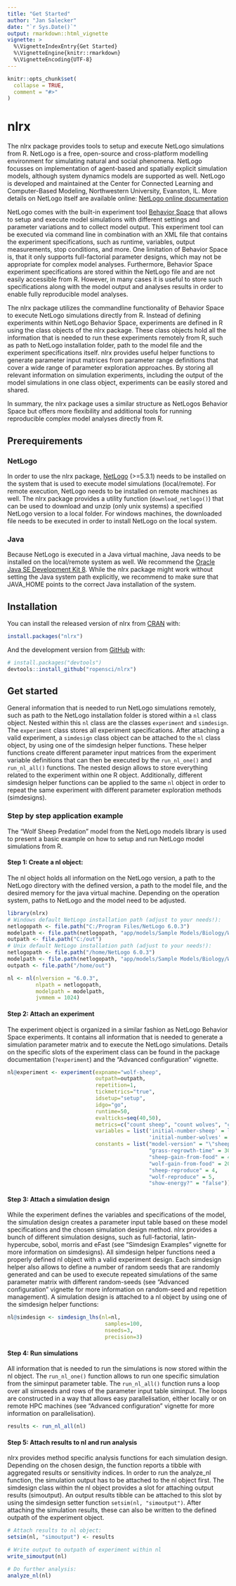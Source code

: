 ```yaml
---
title: "Get Started"
author: "Jan Salecker"
date: "`r Sys.Date()`"
output: rmarkdown::html_vignette
vignette: >
  %\VignetteIndexEntry{Get Started}
  %\VignetteEngine{knitr::rmarkdown}
  %\VignetteEncoding{UTF-8}
---
```


```r
knitr::opts_chunk$set(
  collapse = TRUE,
  comment = "#>"
)
```

# nlrx

The nlrx package provides tools to setup and execute NetLogo simulations from R.
NetLogo is a free, open-source and cross-platform modelling environment for simulating natural and social phenomena.
NetLogo focusses on implementation of agent-based and spatially explicit simulation models, although system dynamics models are supported as well.
NetLogo is developed and maintained at the Center for Connected Learning and Computer-Based Modeling, Northwestern University, Evanston, IL.
More details on NetLogo itself are available online: [NetLogo online documentation](https://ccl.northwestern.edu/netlogo/docs/)

NetLogo comes with the built-in experiment tool [Behavior Space](https://ccl.northwestern.edu/netlogo/docs/behaviorspace.html) that allows to setup and execute model simulations with different settings and parameter variations and to collect model output. This experiment tool can be executed via command line in combination with an XML file that contains the experiment specifications, such as runtime, variables, output measurements, stop conditions, and more. One limitation of Behavior Space is, that it only supports full-factorial parameter designs, which may not be appropriate for complex model analyses. Furthermore, Behavior Space experiment specifications are stored within the NetLogo file and are not easily accessible from R. However, in many cases it is useful to store such specifications along with the model output and analyses results in order to enable fully reproducible model analyses.

The nlrx package utilizes the commandline functionality of Behavior Space to execute NetLogo simulations directly from R.
Instead of defining experiments within NetLogo Behavior Space, experiments are defined in R using the class objects of the nlrx package.
These class objects hold all the information that is needed to run these experiments remotely from R, such as path to NetLogo installation folder, path to the model file and the experiment specifications itself. nlrx provides useful helper functions to generate parameter input matrices from parameter range definitions that cover a wide range of parameter exploration approaches. By storing all relevant information on simulation experiments, including the output of the model simulations in one class object, experiments can be easily stored and shared.

In summary, the nlrx package uses a similar structure as NetLogos Behavior Space but offers more flexibility and additional tools for running reproducible complex model analyses directly from R.

## Prerequirements

### NetLogo
In order to use the nlrx package, [NetLogo](http://netlogoweb.org/) (>=5.3.1) needs to be installed on the system that is used to execute model simulations (local/remote). For remote execution, NetLogo needs to be installed on remote machines as well. The nlrx package provides a utility function (`download_netlogo()`) that can be used to download and unzip (only unix systems) a specified NetLogo version to a local folder. For windows machines, the downloaded file needs to be executed in order to install NetLogo on the local system.

### Java
Because NetLogo is executed in a Java virtual machine, Java needs to be installed on the local/remote system as well. We recommend the [Oracle Java SE Development Kit 8](https://www.oracle.com/technetwork/java/javase/downloads/jdk8-downloads-2133151.html).
While the nlrx package might work without setting the Java system path explicitly, we recommend to make sure that JAVA_HOME points to the correct Java installation of the system.

## Installation

You can install the released version of nlrx from
[CRAN](https://CRAN.R-project.org) with:
``` r
install.packages("nlrx")
```

And the development version from [GitHub](https://github.com/) with:

``` r
# install.packages("devtools")
devtools::install_github("ropensci/nlrx")
```

## Get started

General information that is needed to run NetLogo simulations remotely, such as path to the NetLogo installation folder is stored within a `nl` class object.
Nested within this `nl` class are the classes `experiment` and `simdesign`. The `experiment` class stores all experiment specifications. After attaching a valid experiment, a `simdesign` class object can be attached to the `nl` class object, by using one of the simdesign helper functions. These helper functions create different parameter input matrices from the experiment variable definitions that can then be executed by the `run_nl_one()` and `run_nl_all()` functions. The nested design allows to store everything related to the experiment within one R object. Additionally, different simdesign helper functions can be applied to the same `nl` object in order to repeat the same experiment with different parameter exploration methods (simdesigns).

### Step by step application example

The "Wolf Sheep Predation" model from the NetLogo models library is used to present a basic example on how to setup and run NetLogo model simulations from R.

#### Step 1: Create a nl object:

The nl object holds all information on the NetLogo version, a path to the NetLogo directory with the defined version, a path to the model file, and the desired memory for the java virtual machine. Depending on the operation system, paths to NetLogo and the model need to be adjusted.

```r
library(nlrx)
# Windows default NetLogo installation path (adjust to your needs!):
netlogopath <- file.path("C:/Program Files/NetLogo 6.0.3")
modelpath <- file.path(netlogopath, "app/models/Sample Models/Biology/Wolf Sheep Predation.nlogo")
outpath <- file.path("C:/out")
# Unix default NetLogo installation path (adjust to your needs!):
netlogopath <- file.path("/home/NetLogo 6.0.3")
modelpath <- file.path(netlogopath, "app/models/Sample Models/Biology/Wolf Sheep Predation.nlogo")
outpath <- file.path("/home/out")

nl <- nl(nlversion = "6.0.3",
         nlpath = netlogopath,
         modelpath = modelpath,
         jvmmem = 1024)
```

#### Step 2: Attach an experiment

The experiment object is organized in a similar fashion as NetLogo Behavior Space experiments.
It contains all information that is needed to generate a simulation parameter matrix and to execute the NetLogo simulations.
Details on the specific slots of the experiment class can be found in the package documentation (`?experiment`) and the "Advanced configuration" vignette.

```r
nl@experiment <- experiment(expname="wolf-sheep",
                            outpath=outpath,
                            repetition=1,
                            tickmetrics="true",
                            idsetup="setup",
                            idgo="go",
                            runtime=50,
                            evalticks=seq(40,50),
                            metrics=c("count sheep", "count wolves", "count patches with [pcolor = green]"),
                            variables = list('initial-number-sheep' = list(min=50, max=150, qfun="qunif"),
                                             'initial-number-wolves' = list(min=50, max=150, qfun="qunif")),
                            constants = list("model-version" = "\"sheep-wolves-grass\"",
                                             "grass-regrowth-time" = 30,
                                             "sheep-gain-from-food" = 4,
                                             "wolf-gain-from-food" = 20,
                                             "sheep-reproduce" = 4,
                                             "wolf-reproduce" = 5,
                                             "show-energy?" = "false"))
```

#### Step 3: Attach a simulation design

While the experiment defines the variables and specifications of the model, the simulation design creates a parameter input table based on these model specifications and the chosen simulation design method.
nlrx provides a bunch of different simulation designs, such as full-factorial, latin-hypercube, sobol, morris and eFast (see "Simdesign Examples" vignette for more information on simdesigns).
All simdesign helper functions need a properly defined nl object with a valid experiment design. Each simdesign helper also allows to define a number of random seeds that are randomly generated and can be used to execute repeated simulations of the same parameter matrix with different random-seeds (see "Advanced configuration" vignette for more information on random-seed and repetition management).
A simulation design is attached to a nl object by using one of the simdesign helper functions:

```r
nl@simdesign <- simdesign_lhs(nl=nl,
                               samples=100,
                               nseeds=3,
                               precision=3)
```

#### Step 4: Run simulations

All information that is needed to run the simulations is now stored within the nl object.
The `run_nl_one()` function allows to run one specific simulation from the siminput parameter table.
The `run_nl_all()` function runs a loop over all simseeds and rows of the parameter input table siminput.
The loops are constructed in a way that allows easy parallelisation, either locally or on remote HPC machines (see "Advanced configuration" vignette for more information on parallelisation).

```r
results <- run_nl_all(nl)
```

#### Step 5: Attach results to nl and run analysis

nlrx provides method specific analysis functions for each simulation design.
Depending on the chosen design, the function reports a tibble with aggregated results or sensitivity indices.
In order to run the analyze_nl function, the simulation output has to be attached to the nl object first.
The simdesign class within the nl object provides a slot for attaching output results (simoutput). An output results tibble can be attached to this slot by using the simdesign setter function `setsim(nl, "simoutput")`.
After attaching the simulation results, these can also be written to the defined outpath of the experiment object.

```r
# Attach results to nl object:
setsim(nl, "simoutput") <- results

# Write output to outpath of experiment within nl
write_simoutput(nl)

# Do further analysis:
analyze_nl(nl)
``` 



